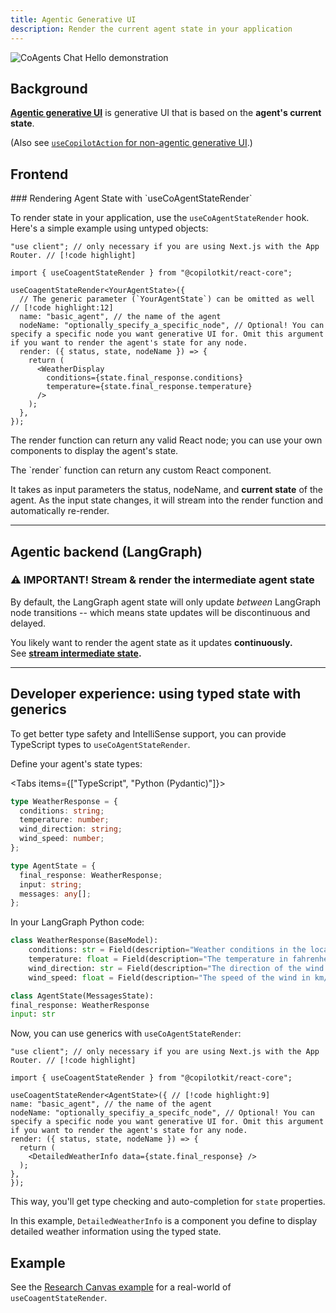 ```yaml
---
title: Agentic Generative UI
description: Render the current agent state in your application
---
```


<Frame className="my-6">
  <img
    src="/images/coagents/AgenticGenerativeUI.gif"
    alt="CoAgents Chat Hello demonstration"
    className="w-2/3 mx-auto"
  />
</Frame>

## Background

<u>**Agentic generative UI**</u> is generative UI that is based on the **agent's
current state**.

(Also see [`useCopilotAction` for non-agentic generative UI](/guides/generative-ui).)

## Frontend

<Steps>

<Step>
### Rendering Agent State with `useCoAgentStateRender`

To render state in your application, use the `useCoAgentStateRender` hook. Here's a simple example using untyped objects:

```tsx
"use client"; // only necessary if you are using Next.js with the App Router. // [!code highlight]

import { useCoagentStateRender } from "@copilotkit/react-core";

useCoagentStateRender<YourAgentState>({
  // The generic parameter (`YourAgentState`) can be omitted as well // [!code highlight:12]
  name: "basic_agent", // the name of the agent
  nodeName: "optionally_specify_a_specific_node", // Optional! You can specify a specific node you want generative UI for. Omit this argument if you want to render the agent's state for any node.
  render: ({ status, state, nodeName }) => {
    return (
      <WeatherDisplay
        conditions={state.final_response.conditions}
        temperature={state.final_response.temperature}
      />
    );
  },
});
```

The render function can return any valid React node; you can use your own components to display the agent's state.

</Step>

<Step>
The `render` function can return any custom React component.

It takes as input parameters the status, nodeName, and **current state** of the agent.
As the input state changes, it will stream into the render function and automatically re-render.

</Step>
</Steps>

---

## Agentic backend (LangGraph)

<Steps>
<Step>

### ⚠️ IMPORTANT! Stream & render the intermediate agent state

By default, the LangGraph agent state will only update _between_ LangGraph node transitions --
which means state updates will be discontinuous and delayed.

You likely want to render the agent state as it updates **continuously.**<br/>
See **[stream intermediate state](/coagents/advanced/intermediate-state-streaming).**

</Step>
</Steps>

---

## Developer experience: using typed state with generics

To get better type safety and IntelliSense support, you can provide TypeScript types to `useCoAgentStateRender`.

Define your agent's state types:

<Tabs items={["TypeScript", "Python (Pydantic)"]}>
  <Tab value="TypeScript">

```ts
type WeatherResponse = {
  conditions: string;
  temperature: number;
  wind_direction: string;
  wind_speed: number;
};

type AgentState = {
  final_response: WeatherResponse;
  input: string;
  messages: any[];
};
```

  </Tab>

  <Tab value="Python (Pydantic)">
  In your LangGraph Python code:
  
  ```python
  class WeatherResponse(BaseModel):
      conditions: str = Field(description="Weather conditions in the location")
      temperature: float = Field(description="The temperature in fahrenheit")
      wind_direction: str = Field(description="The direction of the wind in abbreviated form")
      wind_speed: float = Field(description="The speed of the wind in km/h")

class AgentState(MessagesState):
final_response: WeatherResponse
input: str

````

</Tab>

</Tabs>

Now, you can use generics with `useCoAgentStateRender`:

```tsx
"use client"; // only necessary if you are using Next.js with the App Router. // [!code highlight]

import { useCoagentStateRender } from "@copilotkit/react-core";

useCoagentStateRender<AgentState>({ // [!code highlight:9]
name: "basic_agent", // the name of the agent
nodeName: "optionally_specifiy_a_specifc_node", // Optional! You can specify a specific node you want generative UI for. Omit this argument if you want to render the agent's state for any node.
render: ({ status, state, nodeName }) => {
  return (
    <DetailedWeatherInfo data={state.final_response} />
  );
},
});
````

This way, you'll get type checking and auto-completion for `state` properties.

In this example, `DetailedWeatherInfo` is a component you define to display detailed weather information using the typed state.

## Example

See the [Research Canvas example](https://github.com/CopilotKit/CopilotKit/tree/main/examples/coagents-research-canvas) for a real-world of `useCoagentStateRender`.
